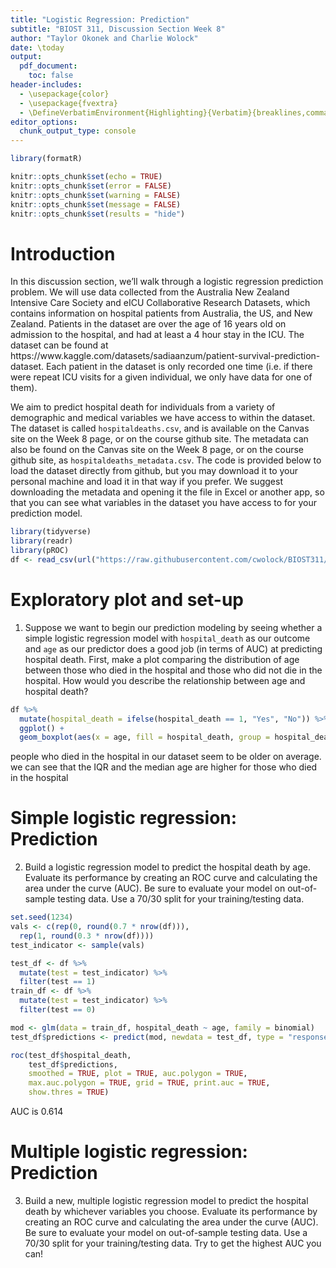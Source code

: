 ```yaml
---
title: "Logistic Regression: Prediction"
subtitle: "BIOST 311, Discussion Section Week 8"
author: "Taylor Okonek and Charlie Wolock"
date: \today
output: 
  pdf_document:
    toc: false
header-includes:
  - \usepackage{color}
  - \usepackage{fvextra}
  - \DefineVerbatimEnvironment{Highlighting}{Verbatim}{breaklines,commandchars=\\\{\}}
editor_options: 
  chunk_output_type: console
---
```


```r
library(formatR)

knitr::opts_chunk$set(echo = TRUE)
knitr::opts_chunk$set(error = FALSE)
knitr::opts_chunk$set(warning = FALSE)
knitr::opts_chunk$set(message = FALSE)
knitr::opts_chunk$set(results = "hide")
```

# Introduction

In this discussion section, we'll walk through a logistic regression prediction problem. We will use data collected from the Australia New Zealand Intensive Care Society and eICU Collaborative Research Datasets, which contains information on hospital patients from Australia, the US, and New Zealand. Patients in the dataset are over the age of 16 years old on admission to the hospital, and had at least a 4 hour stay in the ICU. The dataset can be found at https://www.kaggle.com/datasets/sadiaanzum/patient-survival-prediction-dataset. Each patient in the dataset is only recorded one time (i.e. if there were repeat ICU visits for a given individual, we only have data for one of them).

We aim to predict hospital death for individuals from a variety of demographic and medical variables we have access to within the dataset. The dataset is called `hospitaldeaths.csv`, and is available on the Canvas site on the Week 8 page, or on the course github site. The metadata can also be found on the Canvas site on the Week 8 page, or on the course github site, as `hospitaldeaths_metadata.csv`. The code is provided below to load the dataset directly from github, but you may download it to your personal machine and load it in that way if you prefer. We suggest downloading the metadata and opening it the file in Excel or another app, so that you can see what variables in the dataset you have access to for your prediction model.

```r
library(tidyverse)
library(readr)
library(pROC)
df <- read_csv(url("https://raw.githubusercontent.com/cwolock/BIOST311/main/Datasets/hospitaldeaths.csv"))
```

# Exploratory plot and set-up

1. Suppose we want to begin our prediction modeling by seeing whether a simple logistic regression model with `hospital_death` as our outcome and `age` as our predictor does a good job (in terms of AUC) at predicting hospital death. First, make a plot comparing the distribution of age between those who died in the hospital and those who did not die in the hospital. How would you describe the relationship between age and hospital death?

```r
df %>%
  mutate(hospital_death = ifelse(hospital_death == 1, "Yes", "No")) %>%
  ggplot() +
  geom_boxplot(aes(x = age, fill = hospital_death, group = hospital_death))
```

people who died in the hospital in our dataset seem to be older on average. we can see that the IQR and the median age are higher for those who died in the hospital

# Simple logistic regression: Prediction

2. Build a logistic regression model to predict the hospital death by age. Evaluate its performance by creating an ROC curve and calculating the area under the curve (AUC). Be sure to evaluate your model on out-of-sample testing data. Use a 70/30 split for your training/testing data.

```r
set.seed(1234)
vals <- c(rep(0, round(0.7 * nrow(df))),
  rep(1, round(0.3 * nrow(df))))
test_indicator <- sample(vals)

test_df <- df %>%
  mutate(test = test_indicator) %>%
  filter(test == 1)
train_df <- df %>%
  mutate(test = test_indicator) %>%
  filter(test == 0)

mod <- glm(data = train_df, hospital_death ~ age, family = binomial)
test_df$predictions <- predict(mod, newdata = test_df, type = "response")

roc(test_df$hospital_death,
    test_df$predictions,
    smoothed = TRUE, plot = TRUE, auc.polygon = TRUE,
    max.auc.polygon = TRUE, grid = TRUE, print.auc = TRUE,
    show.thres = TRUE)
```

AUC is 0.614

# Multiple logistic regression: Prediction

3. Build a new, multiple logistic regression model to predict the hospital death by whichever variables you choose. Evaluate its performance by creating an ROC curve and calculating the area under the curve (AUC). Be sure to evaluate your model on out-of-sample testing data. Use a 70/30 split for your training/testing data. Try to get the highest AUC you can!

